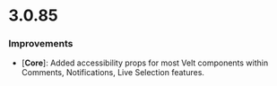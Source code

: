 # 3.0.85

### Improvements
- [**Core**]: Added accessibility props for most Velt components within Comments, Notifications, Live Selection features.
